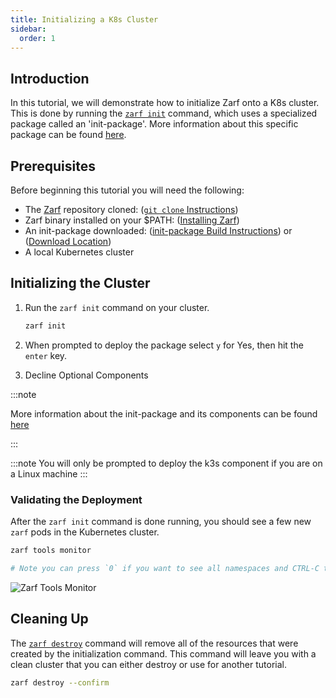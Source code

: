 ```yaml
---
title: Initializing a K8s Cluster
sidebar:
  order: 1
---
```


## Introduction

In this tutorial, we will demonstrate how to initialize Zarf onto a K8s cluster. This is done by running the [`zarf init`](/commands/zarf_init) command, which uses a specialized package called an 'init-package'. More information about this specific package can be found [here](/ref/init-package/).

## Prerequisites

Before beginning this tutorial you will need the following:

- The [Zarf](https://github.com/defenseunicorns/zarf) repository cloned: ([`git clone` Instructions](https://docs.github.com/en/repositories/creating-and-managing-repositories/cloning-a-repository))
- Zarf binary installed on your $PATH: ([Installing Zarf](/getting-started/install/))
- An init-package downloaded: ([init-package Build Instructions](/tutorials/0-creating-a-zarf-package/)) or ([Download Location](https://github.com/defenseunicorns/zarf/releases))
- A local Kubernetes cluster

## Initializing the Cluster

1. Run the `zarf init` command on your cluster.

    ```sh
    zarf init
    ```

1. When prompted to deploy the package select `y` for Yes, then hit the `enter` key.

1. Decline Optional Components

:::note

More information about the init-package and its components can be found [here](/ref/init-package/)

:::

:::note
You will only be prompted to deploy the k3s component if you are on a Linux machine
:::

### Validating the Deployment

After the `zarf init` command is done running, you should see a few new `zarf` pods in the Kubernetes cluster.

```bash
zarf tools monitor

# Note you can press `0` if you want to see all namespaces and CTRL-C to exit
```

![Zarf Tools Monitor](../../../assets/tutorials/zarf_tools_monitor.png)

## Cleaning Up

The [`zarf destroy`](/commands/zarf_destroy) command will remove all of the resources that were created by the initialization command. This command will leave you with a clean cluster that you can either destroy or use for another tutorial.

```sh
zarf destroy --confirm
```
